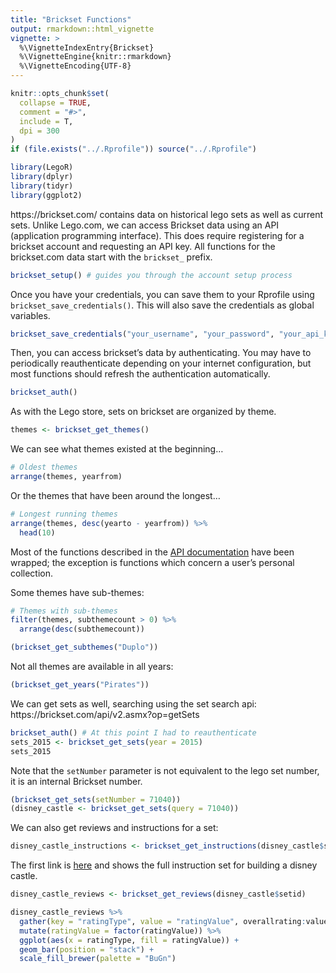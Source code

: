 ```yaml
---
title: "Brickset Functions"
output: rmarkdown::html_vignette
vignette: >
  %\VignetteIndexEntry{Brickset}
  %\VignetteEngine{knitr::rmarkdown}
  %\VignetteEncoding{UTF-8}
---
```


```r
knitr::opts_chunk$set(
  collapse = TRUE,
  comment = "#>",
  include = T,
  dpi = 300
)
if (file.exists("../.Rprofile")) source("../.Rprofile")
```

```r
library(LegoR)
library(dplyr)
library(tidyr)
library(ggplot2)
```


https://brickset.com/ contains data on historical lego sets as well as current sets. Unlike Lego.com, we can access Brickset data using an API (application programming interface). This does require registering for a brickset account and requesting an API key. All functions for the brickset.com data start with the `brickset_` prefix.

```r
brickset_setup() # guides you through the account setup process
```

Once you have your credentials, you can save them to your Rprofile using `brickset_save_credentials()`. This will also save the credentials as global variables. 

```r
brickset_save_credentials("your_username", "your_password", "your_api_key")
```

Then, you can access brickset's data by authenticating. You may have to periodically reauthenticate depending on your internet configuration, but most functions should refresh the authentication automatically. 

```r
brickset_auth()
```

As with the Lego store, sets on brickset are organized by theme. 

```r
themes <- brickset_get_themes()
```

We can see what themes existed at the beginning...
```r
# Oldest themes
arrange(themes, yearfrom)
```

Or the themes that have been around the longest...
```r
# Longest running themes
arrange(themes, desc(yearto - yearfrom)) %>%
  head(10)
```

Most of the functions described in the [API documentation](https://brickset.com/tools/webservices/v2) have been wrapped; the exception is functions which concern a user's personal collection. 

Some themes have sub-themes:

```r
# Themes with sub-themes
filter(themes, subthemecount > 0) %>%
  arrange(desc(subthemecount))
```

```r
(brickset_get_subthemes("Duplo"))
```

Not all themes are available in all years:
```r
(brickset_get_years("Pirates"))
```

We can get sets as well, searching using the set search api: https://brickset.com/api/v2.asmx?op=getSets
```r
brickset_auth() # At this point I had to reauthenticate
sets_2015 <- brickset_get_sets(year = 2015)
sets_2015
```

Note that the `setNumber` parameter is not equivalent to the lego set number, it is an internal Brickset number.
```r
(brickset_get_sets(setNumber = 71040))
(disney_castle <- brickset_get_sets(query = 71040))
```

We can also get reviews and instructions for a set:
```r
disney_castle_instructions <- brickset_get_instructions(disney_castle$setid)
```
The first link is [here](https://www.lego.com/biassets/bi/6194211.pdf) and shows the full instruction set for building a disney castle.

```r
disney_castle_reviews <- brickset_get_reviews(disney_castle$setid)

disney_castle_reviews %>% 
  gather(key = "ratingType", value = "ratingValue", overallrating:valueformoney) %>%
  mutate(ratingValue = factor(ratingValue)) %>%
  ggplot(aes(x = ratingType, fill = ratingValue)) + 
  geom_bar(position = "stack") + 
  scale_fill_brewer(palette = "BuGn")
```
